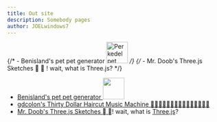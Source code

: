 ```yaml
---
title: Out site 
description: Somebody pages
author: JOELwindows7
---
```


{/* - <ButtonizedLink target="_blank" rel="noopener noreferrer" href="https://benisland.neocities.org/petpet/">Benisland's pet pet generator <Image alt="Perkedel pet pet" src="/assets/img/pet%20perkedel.gif" width="50px"/></ButtonizedLink>  */}
{/* - <ButtonizedLink target="_blank" rel="noopener noreferrer" href="https://mrdoob.neocities.org/">Mr. Doob's Three.js Sketches &#xe735; &#xf6a5;</ButtonizedLink> ! wait, what is <ButtonizedLink target="_blank" rel="noopener noreferrer" href="https://threejs.org/">Three.js</ButtonizedLink>? */}

- <a href="https://benisland.neocities.org/petpet/" target="_blank" rel="noopener noreferrer">Benisland's pet pet generator <img src="/assets/img/pet%20perkedel.gif" width="50px"/></a>
- <a href="https://thirtydollar.website" target="_blank" rel="noopener noreferrer">gdcolon's Thirty Dollar Haircut Music Machine 🗿🗿🗿🗿🗿🗿🗿🗿🗿🗿🗿🗿🗿🗿🗿</a>
- <a href="https://mrdoob.neocities.org/" target="_blank" rel="noopener noreferrer">Mr. Doob's Three.js Sketches &#xe735; &#xf6a5;</a>! wait, what is <a href="https://threejs.org/" target="_blank" rel="noopener noreferrer">Three.js</a>?